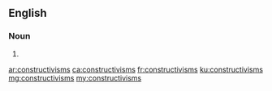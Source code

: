 ==English==

===Noun===
{{head|en|noun plural form}}

# {{plural of|constructivism|lang=en}}

[[ar:constructivisms]]
[[ca:constructivisms]]
[[fr:constructivisms]]
[[ku:constructivisms]]
[[mg:constructivisms]]
[[my:constructivisms]]